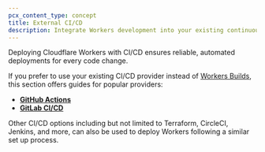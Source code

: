 ```yaml
---
pcx_content_type: concept
title: External CI/CD
description: Integrate Workers development into your existing continuous integration and continuous development workflows, such as GitHub Actions or GitLab Pipelines.
---
```


Deploying Cloudflare Workers with CI/CD ensures reliable, automated deployments for every code change.

If you prefer to use your existing CI/CD provider instead of [Workers Builds](/workers/ci-cd/builds/), this section offers guides for popular providers:

- [**GitHub Actions**](/workers/ci-cd/external-cicd/github-actions/)
- [**GitLab CI/CD**](/workers/ci-cd/external-cicd/gitlab-cicd/)

Other CI/CD options including but not limited to Terraform, CircleCI, Jenkins, and more, can also be used to deploy Workers following a similar set up process.
